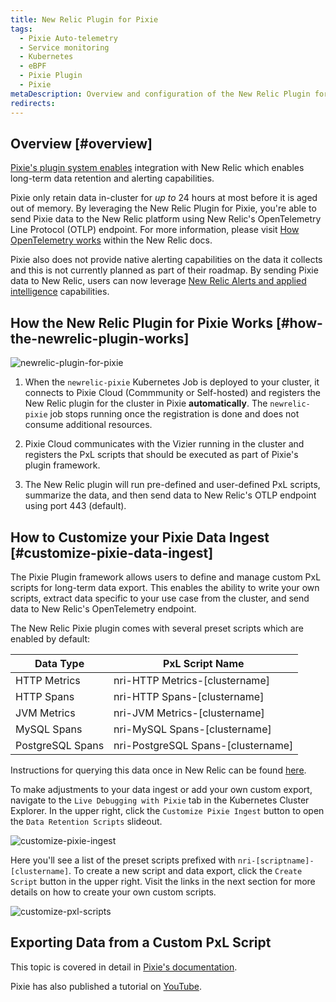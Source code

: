 ```yaml
---
title: New Relic Plugin for Pixie
tags:
  - Pixie Auto-telemetry
  - Service monitoring
  - Kubernetes
  - eBPF
  - Pixie Plugin
  - Pixie
metaDescription: Overview and configuration of the New Relic Plugin for Pixie
redirects:
---
```



## Overview [#overview]

[Pixie's plugin system enables](https://docs.px.dev/reference/plugins/plugin-system/) integration with New Relic which enables long-term data retention and alerting capabilities.

Pixie only retain data in-cluster for *up to* 24 hours at most before it is aged out of memory.  By leveraging the New Relic Plugin for Pixie, you're able to send Pixie data to the New Relic platform using New Relic's OpenTelemetry Line Protocol (OTLP) endpoint.  For more information, please visit [How OpenTelemetry works](https://docs.newrelic.com/docs/more-integrations/open-source-telemetry-integrations/opentelemetry/opentelemetry-introduction#how-it-works) within the New Relic docs.

Pixie also does not provide native alerting capabilities on the data it collects and this is not currently planned as part of their roadmap.  By sending Pixie data to New Relic, users can now leverage [New Relic Alerts and applied intelligence](https://docs.newrelic.com/docs/alerts-applied-intelligence/overview) capabilities.


## How the New Relic Plugin for Pixie Works [#how-the-newrelic-plugin-works]

<img
  title="New Relic Plugin for Pixie"
  alt="newrelic-plugin-for-pixie"
  src={newrelicPlugin}
/>

1. When the `newrelic-pixie` Kubernetes Job is deployed to your cluster, it connects to Pixie Cloud (Commmunity or Self-hosted) and registers the New Relic plugin for the cluster in Pixie **automatically**. The `newrelic-pixie` job stops running once the registration is done and does not consume additional resources.

2. Pixie Cloud communicates with the Vizier running in the cluster and registers the PxL scripts that should be executed as part of Pixie's plugin framework.

3. The New Relic plugin will run pre-defined and user-defined PxL scripts, summarize the data, and then send data to New Relic's OTLP endpoint using port 443 (default).


## How to Customize your Pixie Data Ingest [#customize-pixie-data-ingest]

The Pixie Plugin framework allows users to define and manage custom PxL scripts for long-term data export. This enables the ability to write your own scripts, extract data specific to your use case from the cluster, and send data to New Relic's OpenTelemetry endpoint.

The New Relic Pixie plugin comes with several preset scripts which are enabled by default:

|  Data Type | PxL Script Name  |
|---|---|
| HTTP Metrics  | nri-HTTP Metrics-[clustername]  |
| HTTP Spans  | nri-HTTP Spans-[clustername]  |
| JVM Metrics  | nri-JVM Metrics-[clustername]  |
| MySQL Spans  | nri-MySQL Spans-[clustername]  |
| PostgreSQL Spans  | nri-PostgreSQL Spans-[clustername]  |

Instructions for querying this data once in New Relic can be found [here](https://docs.newrelic.com/docs/kubernetes-pixie/auto-telemetry-pixie/understand-use-data/query-pixie-data).

To make adjustments to your data ingest or add your own custom export, navigate to the `Live Debugging with Pixie` tab in the Kubernetes Cluster Explorer.  In the upper right, click the `Customize Pixie Ingest` button to open the `Data Retention Scripts` slideout.

<img
  title="Customize Pixie Ingest"
  alt="customize-pixie-ingest"
  src={customizeIngest}
/>

Here you'll see a list of the preset scripts prefixed with `nri-[scriptname]-[clustername]`.  To create a new script and data export, click the `Create Script` button in the upper right.  Visit the links in the next section for more details on how to create your own custom scripts.

<img
  title="Customize PxL Scripts"
  alt="customize-pxl-scripts"
  src={dataRetention}
/>


## Exporting Data from a Custom PxL Script

This topic is covered in detail in [Pixie's documentation](https://docs.px.dev/tutorials/integrations/otel/#write-the-pxl-script).

Pixie has also published a tutorial on [YouTube](https://www.youtube.com/watch?v=WXY6vhnqpyc).